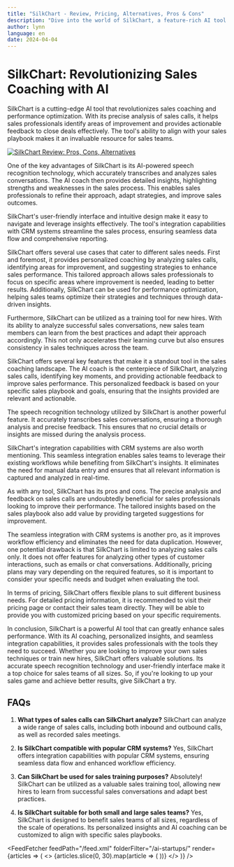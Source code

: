 ```yaml
---
title: "SilkChart - Review, Pricing, Alternatives, Pros & Cons"
description: "Dive into the world of SilkChart, a feature-rich AI tool. Learn about its features, pricing, and how it's making an impact. Don't miss out!"
author: lynn
language: en
date: 2024-04-04
---
```


# SilkChart: Revolutionizing Sales Coaching with AI
        
SilkChart is a cutting-edge AI tool that revolutionizes sales coaching and performance optimization. With its precise analysis of sales calls, it helps sales professionals identify areas of improvement and provides actionable feedback to close deals effectively. The tool's ability to align with your sales playbook makes it an invaluable resource for sales teams.


<BlogHeader />


[![SilkChart Review: Pros, Cons, Alternatives](/ai-startups/silkchart.png)](https://www.silkchart.com/)



One of the key advantages of SilkChart is its AI-powered speech recognition technology, which accurately transcribes and analyzes sales conversations. The AI coach then provides detailed insights, highlighting strengths and weaknesses in the sales process. This enables sales professionals to refine their approach, adapt strategies, and improve sales outcomes.

SilkChart's user-friendly interface and intuitive design make it easy to navigate and leverage insights effectively. The tool's integration capabilities with CRM systems streamline the sales process, ensuring seamless data flow and comprehensive reporting.

SilkChart offers several use cases that cater to different sales needs. First and foremost, it provides personalized coaching by analyzing sales calls, identifying areas for improvement, and suggesting strategies to enhance sales performance. This tailored approach allows sales professionals to focus on specific areas where improvement is needed, leading to better results. Additionally, SilkChart can be used for performance optimization, helping sales teams optimize their strategies and techniques through data-driven insights.

Furthermore, SilkChart can be utilized as a training tool for new hires. With its ability to analyze successful sales conversations, new sales team members can learn from the best practices and adapt their approach accordingly. This not only accelerates their learning curve but also ensures consistency in sales techniques across the team.

SilkChart offers several key features that make it a standout tool in the sales coaching landscape. The AI coach is the centerpiece of SilkChart, analyzing sales calls, identifying key moments, and providing actionable feedback to improve sales performance. This personalized feedback is based on your specific sales playbook and goals, ensuring that the insights provided are relevant and actionable.

The speech recognition technology utilized by SilkChart is another powerful feature. It accurately transcribes sales conversations, ensuring a thorough analysis and precise feedback. This ensures that no crucial details or insights are missed during the analysis process.

SilkChart's integration capabilities with CRM systems are also worth mentioning. This seamless integration enables sales teams to leverage their existing workflows while benefiting from SilkChart's insights. It eliminates the need for manual data entry and ensures that all relevant information is captured and analyzed in real-time.

As with any tool, SilkChart has its pros and cons. The precise analysis and feedback on sales calls are undoubtedly beneficial for sales professionals looking to improve their performance. The tailored insights based on the sales playbook also add value by providing targeted suggestions for improvement.

The seamless integration with CRM systems is another pro, as it improves workflow efficiency and eliminates the need for data duplication. However, one potential drawback is that SilkChart is limited to analyzing sales calls only. It does not offer features for analyzing other types of customer interactions, such as emails or chat conversations. Additionally, pricing plans may vary depending on the required features, so it is important to consider your specific needs and budget when evaluating the tool.

In terms of pricing, SilkChart offers flexible plans to suit different business needs. For detailed pricing information, it is recommended to visit their pricing page or contact their sales team directly. They will be able to provide you with customized pricing based on your specific requirements.

In conclusion, SilkChart is a powerful AI tool that can greatly enhance sales performance. With its AI coaching, personalized insights, and seamless integration capabilities, it provides sales professionals with the tools they need to succeed. Whether you are looking to improve your own sales techniques or train new hires, SilkChart offers valuable solutions. Its accurate speech recognition technology and user-friendly interface make it a top choice for sales teams of all sizes. So, if you're looking to up your sales game and achieve better results, give SilkChart a try.

## FAQs

1. **What types of sales calls can SilkChart analyze?**
   SilkChart can analyze a wide range of sales calls, including both inbound and outbound calls, as well as recorded sales meetings.

2. **Is SilkChart compatible with popular CRM systems?**
   Yes, SilkChart offers integration capabilities with popular CRM systems, ensuring seamless data flow and enhanced workflow efficiency.

3. **Can SilkChart be used for sales training purposes?**
   Absolutely! SilkChart can be utilized as a valuable sales training tool, allowing new hires to learn from successful sales conversations and adapt best practices.

4. **Is SilkChart suitable for both small and large sales teams?**
   Yes, SilkChart is designed to benefit sales teams of all sizes, regardless of the scale of operations. Its personalized insights and AI coaching can be customized to align with specific sales playbooks.


<AdComponent />


<FeedFetcher feedPath="/feed.xml" folderFilter="/ai-startups/" render={articles => (
    <>
        <Cards>
            {articles.slice(0, 30).map(article => (
                <Card key={article.link} title={article.title} href={article.link} />
            ))}
        </Cards>
    </>
)} />

